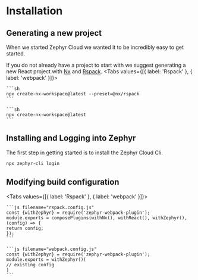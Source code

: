 # Installation


## Generating a new project
When we started Zephyr Cloud we wanted it to be incredibly easy to get started.

If you do not already have a project to start with we suggest generating a new React project with [Nx](https://nx.dev/) and [Rspack](https://rspack.dev/).
<Tabs values={[{ label: 'Rspack' }, { label: 'webpack' }]}>
  <Tab>

    ```sh
    npx create-nx-workspace@latest --preset=@nx/rspack
    ```

  </Tab>

  <Tab>

    ```sh
    npx create-nx-workspace@latest
    ```

  </Tab>
</Tabs>

## Installing and Logging into Zephyr
The first step in getting started is to install the Zephyr Cloud Cli.

```sh filename="Terminal"
npx zephyr-cli login
```

## Modifying build configuration

<Tabs values={[{ label: 'Rspack' }, { label: 'webpack' }]}>
  <Tab>

    ```js filename="rspack.config.js"
    const {withZephyr} = require('zephyr-webpack-plugin');
    module.exports = composePlugins(withNx(), withReact(), withZephyr(), (config) => {
    return config;
    });
    ```

  </Tab>

  <Tab>

    ```js filename="webpack.config.js"
    const {withZephyr} = require('zephyr-webpack-plugin');
    module.exports = withZephyr()(
    // existing config
    )
    ```

  </Tab>
</Tabs>
